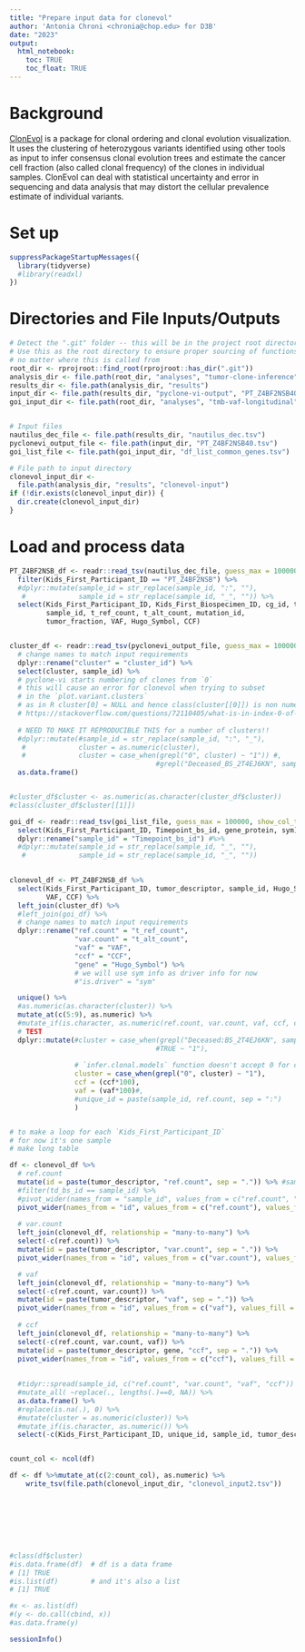 ```yaml
---
title: "Prepare input data for clonevol"
author: 'Antonia Chroni <chronia@chop.edu> for D3B'
date: "2023"
output:
  html_notebook:
    toc: TRUE
    toc_float: TRUE
---
```


# Background

[ClonEvol](https://github.com/hdng/clonevol) is a package for clonal ordering and clonal evolution visualization. It uses the clustering of heterozygous variants identified using other tools as input to infer consensus clonal evolution trees and estimate the cancer cell fraction (also called clonal frequency) of the clones in individual samples. ClonEvol can deal with statistical uncertainty and error in sequencing and data analysis that may distort the cellular prevalence estimate of individual variants.


# Set up

```r
suppressPackageStartupMessages({
  library(tidyverse)
  #library(readxl)
})
```

# Directories and File Inputs/Outputs

```r
# Detect the ".git" folder -- this will be in the project root directory
# Use this as the root directory to ensure proper sourcing of functions 
# no matter where this is called from
root_dir <- rprojroot::find_root(rprojroot::has_dir(".git"))
analysis_dir <- file.path(root_dir, "analyses", "tumor-clone-inference")
results_dir <- file.path(analysis_dir, "results")
input_dir <- file.path(results_dir, "pyclone-vi-output", "PT_Z4BF2NSB40")
goi_input_dir <- file.path(root_dir, "analyses", "tmb-vaf-longitudinal", "results")


# Input files
nautilus_dec_file <- file.path(results_dir, "nautilus_dec.tsv") 
pyclonevi_output_file <- file.path(input_dir, "PT_Z4BF2NSB40.tsv") 
goi_list_file <- file.path(goi_input_dir, "df_list_common_genes.tsv") 

# File path to input directory
clonevol_input_dir <-
  file.path(analysis_dir, "results", "clonevol-input")
if (!dir.exists(clonevol_input_dir)) {
  dir.create(clonevol_input_dir)
}
```

# Load and process data

```r
PT_Z4BF2NSB_df <- readr::read_tsv(nautilus_dec_file, guess_max = 100000, show_col_types = FALSE) %>%
  filter(Kids_First_Participant_ID == "PT_Z4BF2NSB") %>% 
  #dplyr::mutate(sample_id = str_replace(sample_id, ":", ""),
   #             sample_id = str_replace(sample_id, "_", "")) %>% 
  select(Kids_First_Participant_ID, Kids_First_Biospecimen_ID, cg_id, tumor_descriptor,
         sample_id, t_ref_count, t_alt_count, mutation_id,
         tumor_fraction, VAF, Hugo_Symbol, CCF) 


cluster_df <- readr::read_tsv(pyclonevi_output_file, guess_max = 100000, show_col_types = FALSE) %>% 
  # change names to match input requirements
  dplyr::rename("cluster" = "cluster_id") %>% 
  select(cluster, sample_id) %>% 
  # pyclone-vi starts numbering of clones from `0`
  # this will cause an error for clonevol when trying to subset
  # in the `plot.variant.clusters`
  # as in R cluster[0] = NULL and hence class(cluster[[0]]) is non numeric
  # https://stackoverflow.com/questions/72110405/what-is-in-index-0-of-an-r-list-if-they-usually-start-with-index-1
  
  # NEED TO MAKE IT REPRODUCIBLE THIS for a number of clusters!!
  #dplyr::mutate(#sample_id = str_replace(sample_id, ":", "_"),
   #             cluster = as.numeric(cluster), 
   #             cluster = case_when(grepl("0", cluster) ~ "1")) #,
                                    #grepl("Deceased_BS_2T4EJ6KN", sample_id) ~ "2")) %>% 
  as.data.frame()


#cluster_df$cluster <- as.numeric(as.character(cluster_df$cluster))
#class(cluster_df$cluster[[1]])

goi_df <- readr::read_tsv(goi_list_file, guess_max = 100000, show_col_types = FALSE) %>% 
  select(Kids_First_Participant_ID, Timepoint_bs_id, gene_protein, sym) %>% 
  dplyr::rename("sample_id" = "Timepoint_bs_id") #%>% 
  #dplyr::mutate(sample_id = str_replace(sample_id, "_", ""),
   #             sample_id = str_replace(sample_id, "_", ""))

  
clonevol_df <- PT_Z4BF2NSB_df %>% 
  select(Kids_First_Participant_ID, tumor_descriptor, sample_id, Hugo_Symbol, t_ref_count, t_alt_count,
         VAF, CCF) %>%
  left_join(cluster_df) %>% 
  #left_join(goi_df) %>% 
  # change names to match input requirements
  dplyr::rename("ref.count" = "t_ref_count", 
                "var.count" = "t_alt_count",
                "vaf" = "VAF",
                "ccf" = "CCF",
                "gene" = "Hugo_Symbol") %>%  
                # we will use sym info as driver info for now
                #"is.driver" = "sym"

  unique() %>% 
  #as.numeric(as.character(cluster)) %>% 
  mutate_at(c(5:9), as.numeric) %>% 
  #mutate_if(is.character, as.numeric(ref.count, var.count, vaf, ccf, cluster)) %>% 
  # TEST
  dplyr::mutate(#cluster = case_when(grepl("Deceased:BS_2T4EJ6KN", sample_id) ~ "2",
                                    #TRUE ~ "1"),
    
                # `infer.clonal.models` function doesn't accept 0 for clustering
                cluster = case_when(grepl("0", cluster) ~ "1"),
                ccf = (ccf*100),
                vaf = (vaf*100)#,
                #unique_id = paste(sample_id, ref.count, sep = ":")
                )  


# to make a loop for each `Kids_First_Participant_ID`
# for now it's one sample
# make long table

df <- clonevol_df %>%
  # ref.count
  mutate(id = paste(tumor_descriptor, "ref.count", sep = ".")) %>% #sample_id
  #filter(td_bs_id == sample_id) %>%
  #pivot_wider(names_from = "sample_id", values_from = c("ref.count", "var.count", "vaf", "ccf")) %>% #values_fn = list
  pivot_wider(names_from = "id", values_from = c("ref.count"), values_fill = 0) %>% #values_fn = list
  
  # var.count
  left_join(clonevol_df, relationship = "many-to-many") %>% 
  select(-c(ref.count)) %>% 
  mutate(id = paste(tumor_descriptor, "var.count", sep = ".")) %>% 
  pivot_wider(names_from = "id", values_from = c("var.count"), values_fill = 0) %>% #values_fn = list

  # vaf
  left_join(clonevol_df, relationship = "many-to-many") %>% 
  select(-c(ref.count, var.count)) %>% 
  mutate(id = paste(tumor_descriptor, "vaf", sep = ".")) %>% 
  pivot_wider(names_from = "id", values_from = c("vaf"), values_fill = 0) %>% #values_fn = list
  
  # ccf
  left_join(clonevol_df, relationship = "many-to-many") %>% 
  select(-c(ref.count, var.count, vaf)) %>% 
  mutate(id = paste(tumor_descriptor, gene, "ccf", sep = ".")) %>% 
  pivot_wider(names_from = "id", values_from = c("ccf"), values_fill = 0) %>% #values_fn = list
  
  
  #tidyr::spread(sample_id, c("ref.count", "var.count", "vaf", "ccf")) %>%
  #mutate_all( ~replace(., lengths(.)==0, NA)) %>%
  as.data.frame() %>% 
  #replace(is.na(.), 0) %>% 
  #mutate(cluster = as.numeric(cluster)) %>%
  #mutate_if(is.character, as.numeric()) %>% 
  select(-c(Kids_First_Participant_ID, unique_id, sample_id, tumor_descriptor)) 


count_col <- ncol(df)

df <- df %>%mutate_at(c(2:count_col), as.numeric) %>% 
    write_tsv(file.path(clonevol_input_dir, "clonevol_input2.tsv"))








#class(df$cluster)
#is.data.frame(df)  # df is a data frame
# [1] TRUE
#is.list(df)        # and it's also a list
# [1] TRUE

#x <- as.list(df)  
#(y <- do.call(cbind, x))
#as.data.frame(y)
```


```r
sessionInfo()
```



